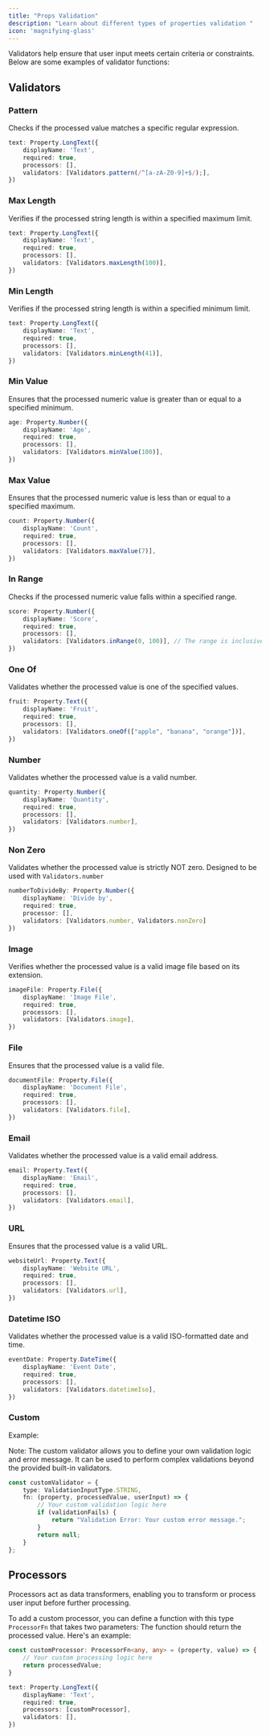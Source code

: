 ```yaml
---
title: "Props Validation"
description: "Learn about different types of properties validation "
icon: 'magnifying-glass'
---
```


Validators help ensure that user input meets certain criteria or constraints. Below are some examples of validator functions:

## Validators 

### Pattern
Checks if the processed value matches a specific regular expression.

```typescript
text: Property.LongText({
    displayName: 'Text',
    required: true,
    processors: [],
    validators: [Validators.pattern(/^[a-zA-Z0-9]+$/);],
})
```

### Max Length
Verifies if the processed string length is within a specified maximum limit.

```typescript
text: Property.LongText({
    displayName: 'Text',
    required: true,
    processors: [],
    validators: [Validators.maxLength(100)],
})
```

### Min Length
Verifies if the processed string length is within a specified minimum limit.

```typescript
text: Property.LongText({
    displayName: 'Text',
    required: true,
    processors: [],
    validators: [Validators.minLength(41)],
})
```

### Min Value
Ensures that the processed numeric value is greater than or equal to a specified minimum.

```typescript
age: Property.Number({
    displayName: 'Age',
    required: true,
    processors: [],
    validators: [Validators.minValue(100)],
})
```

### Max Value
Ensures that the processed numeric value is less than or equal to a specified maximum.

```typescript
count: Property.Number({
    displayName: 'Count',
    required: true,
    processors: [],
    validators: [Validators.maxValue(7)],
})
```

### In Range
Checks if the processed numeric value falls within a specified range.

```typescript
score: Property.Number({
    displayName: 'Score',
    required: true,
    processors: [],
    validators: [Validators.inRange(0, 100)], // The range is inclusive (0 to 100).
})
```

### One Of
Validates whether the processed value is one of the specified values.

```typescript
fruit: Property.Text({
    displayName: 'Fruit',
    required: true,
    processors: [],
    validators: [Validators.oneOf(["apple", "banana", "orange"])],
})
```

### Number

Validates whether the processed value is a valid number.

```typescript
quantity: Property.Number({
    displayName: 'Quantity',
    required: true,
    processors: [],
    validators: [Validators.number],
})
```

### Non Zero

Validates whether the processed value is strictly NOT zero. Designed to be used with `Validators.number`

```typescript
numberToDivideBy: Property.Number({
    displayName: 'Divide by',
    required: true,
    processor: [],
    validators: [Validators.number, Validators.nonZero]
})
```

### Image

Verifies whether the processed value is a valid image file based on its extension.

```typescript
imageFile: Property.File({
    displayName: 'Image File',
    required: true,
    processors: [],
    validators: [Validators.image],
})
```

### File
Ensures that the processed value is a valid file.

```typescript
documentFile: Property.File({
    displayName: 'Document File',
    required: true,
    processors: [],
    validators: [Validators.file],
})
```
### Email
Validates whether the processed value is a valid email address.

```typescript
email: Property.Text({
    displayName: 'Email',
    required: true,
    processors: [],
    validators: [Validators.email],
})
```

### URL

Ensures that the processed value is a valid URL.

```typescript
websiteUrl: Property.Text({
    displayName: 'Website URL',
    required: true,
    processors: [],
    validators: [Validators.url],
})
```

###  Datetime ISO

Validates whether the processed value is a valid ISO-formatted date and time.

```typescript
eventDate: Property.DateTime({
    displayName: 'Event Date',
    required: true,
    processors: [],
    validators: [Validators.datetimeIso],
})
```

### Custom
   Example:

Note: The custom validator allows you to define your own validation logic and error message. It can be used to perform complex validations beyond the provided built-in validators.

```typescript
const customValidator = {
    type: ValidationInputType.STRING,
    fn: (property, processedValue, userInput) => {
        // Your custom validation logic here
        if (validationFails) {
            return "Validation Error: Your custom error message.";
        }
        return null;
    }
};
```

## Processors

Processors act as data transformers, enabling you to transform or process user input before further processing.

To add a custom processor, you can define a function with this type `ProcessorFn` that takes two parameters: The function should return the processed value. Here's an example:

```typescript
const customProcessor: ProcessorFn<any, any> = (property, value) => {
    // Your custom processing logic here
    return processedValue;
}

text: Property.LongText({
    displayName: 'Text',
    required: true,
    processors: [customProcessor],
    validators: [],
})
```
